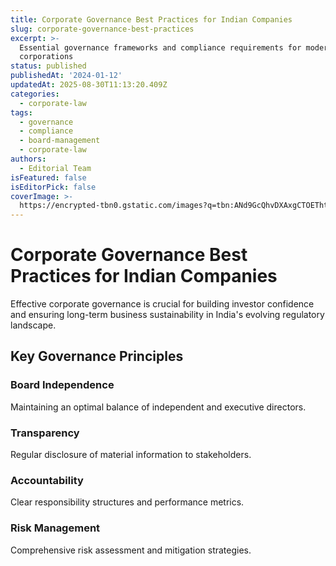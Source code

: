 ```yaml
---
title: Corporate Governance Best Practices for Indian Companies
slug: corporate-governance-best-practices
excerpt: >-
  Essential governance frameworks and compliance requirements for modern Indian
  corporations
status: published
publishedAt: '2024-01-12'
updatedAt: 2025-08-30T11:13:20.409Z
categories:
  - corporate-law
tags:
  - governance
  - compliance
  - board-management
  - corporate-law
authors:
  - Editorial Team
isFeatured: false
isEditorPick: false
coverImage: >-
  https://encrypted-tbn0.gstatic.com/images?q=tbn:ANd9GcQhvDXAxgCTOEThtdpp83tDpu08EEfydMrJzw&s
---
```

# Corporate Governance Best Practices for Indian Companies

Effective corporate governance is crucial for building investor confidence and ensuring long-term business sustainability in India's evolving regulatory landscape.

## Key Governance Principles

### Board Independence
Maintaining an optimal balance of independent and executive directors.

### Transparency
Regular disclosure of material information to stakeholders.

### Accountability
Clear responsibility structures and performance metrics.

### Risk Management
Comprehensive risk assessment and mitigation strategies.
